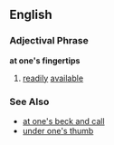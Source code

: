 == English ==
=== Adjectival Phrase ===
'''at one's fingertips'''
# [[readily]] [[available]]

=== See Also ===
*[[at one's beck and call]]
*[[under one's thumb]]